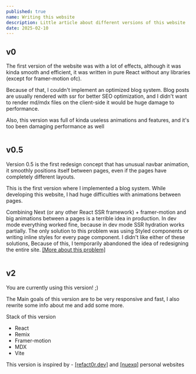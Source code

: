 ```yaml
---
published: true
name: Writing this website
description: Little article about different versions of this website
date: 2025-02-10
---
```



## v0

The first version of the website was with a lot of effects,
although it was kinda smooth and efficient, it was written
in pure React without any libraries (except for framer-motion ofc).

Because of that, I couldn't implement an optimized blog system.
Blog posts are usually rendered with ssr for better SEO optimization, and I didn't want to render md/mdx files on the
client-side it would
be huge damage to performance.

Also, this version was full of kinda useless animations and features, and it's too been damaging performance as well

<img src="https://i.imgur.com/Nwu9PkH.png" alt=""/>

## v0.5

Version 0.5 is the first redesign concept that has unusual navbar animation,
it smoothly positions itself between pages, even if the pages have completely
different layouts.

This is the first version where I implemented a blog system.
While developing this website, I had huge difficulties with animations between pages.

Combining Next (or any other React SSR framework) + framer-motion and big
animations between a pages is a terrible idea in production.
In dev mode everything worked fine, because in dev mode SSR hydration works partially.
The only solution to this problem was using Styled components or writing inline styles for every page component.
I didn't like either of these solutions, Because of this, I temporarily abandoned the idea of redesigning the entire
site. [[More about this problem]](https://rick-moore.medium.com/solution-css-styles-are-removed-too-early-on-page-transitions-with-framer-motion-55d40e6652e)

<img src="https://i.imgur.com/KDaXmPz.png" alt="" />

## v2

You are currently using this version! ;)

The Main goals of this version are to be very responsive and fast, I also rewrite some info about me and add some
more.

Stack of this version

- <SiReact /> React
- <SiRemix /> Remix
- <TbBrandFramerMotion /> Framer-motion
- <SiMdx /> MDX
- <SiVite /> Vite

This version is inspired by - [[refact0r.dev]](https://refact0r.dev) and [[nuexq]](https://nuexq.vercel.app/) personal
websites

